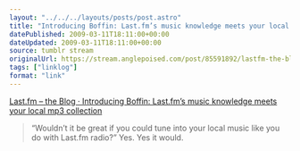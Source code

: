 ```yaml
---
layout: "../../../layouts/posts/post.astro"
title: "Introducing Boffin: Last.fm’s music knowledge meets your local mp3 collection"
datePublished: 2009-03-11T18:11:00+00:00
dateUpdated: 2009-03-11T18:11:00+00:00
source: tumblr stream
originalUrl: https://stream.anglepoised.com/post/85591892/lastfm-the-blog-introducing-boffin-lastfms
tags: ["linklog"]
format: "link"
---
```


[Last.fm – the Blog · Introducing Boffin: Last.fm&#8217;s music knowledge meets your local mp3 collection][1]

> &ldquo;Wouldn&rsquo;t it be great if you could tune into your local music like you do with Last.fm radio?&rdquo; Yes. Yes it would.

[1]: http://blog.last.fm/2009/03/11/introducing-boffin-lastfms-music-knowledge-meets-your-mp3-collection

